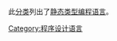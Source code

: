 此[[Wikipedia:分类|分类]]列出了[[静态类型编程语言|静态类型编程语言]]。
{{Commons cat|Programming languages}}

[[Category:程序设计语言|Category:程序设计语言]]